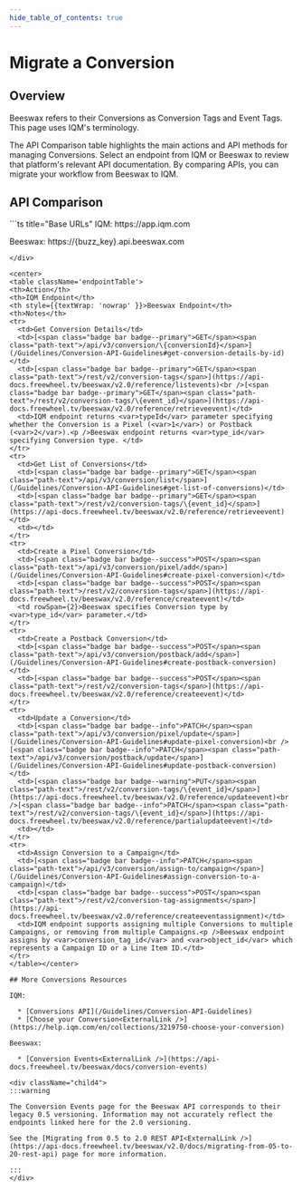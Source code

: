 ```yaml
---
hide_table_of_contents: true
---
```



# Migrate a Conversion

## Overview

Beeswax refers to their Conversions as Conversion Tags and Event Tags. This page uses IQM's terminology. 

The API Comparison table highlights the main actions and API methods for managing Conversions. Select an endpoint from IQM or Beeswax to review that platform's relevant API documentation. By comparing APIs, you can migrate your workflow from Beeswax to IQM.

## API Comparison

<div class="smallTable">
```ts title="Base URLs"
  IQM: https://app.iqm.com
  
  Beeswax: https://{buzz_key}.api.beeswax.com
```
</div>

<center>
<table className='endpointTable'>
<th>Action</th>
<th>IQM Endpoint</th>
<th style={{textWrap: 'nowrap' }}>Beeswax Endpoint</th>
<th>Notes</th>
<tr>
  <td>Get Conversion Details</td>
  <td>[<span class="badge bar badge--primary">GET</span><span class="path-text">/api/v3/conversion/\{conversionId}</span>](/Guidelines/Conversion-API-Guidelines#get-conversion-details-by-id)</td>
  <td>[<span class="badge bar badge--primary">GET</span><span class="path-text">/rest/v2/conversion-tags</span>](https://api-docs.freewheel.tv/beeswax/v2.0/reference/listevents)<br />[<span class="badge bar badge--primary">GET</span><span class="path-text">/rest/v2/conversion-tags/\{event_id}</span>](https://api-docs.freewheel.tv/beeswax/v2.0/reference/retrieveevent)</td>
  <td>IQM endpoint returns <var>typeId</var> parameter specifying whether the Conversion is a Pixel (<var>1</var>) or Postback (<var>2</var>).<p />Beeswax endpoint returns <var>type_id</var> specifying Conversion type. </td>
</tr>
<tr>
  <td>Get List of Conversions</td>
  <td>[<span class="badge bar badge--primary">GET</span><span class="path-text">/api/v3/conversion/list</span>](/Guidelines/Conversion-API-Guidelines#get-list-of-conversions)</td>
  <td>[<span class="badge bar badge--primary">GET</span><span class="path-text">/rest/v2/conversion-tags/\{event_id}</span>](https://api-docs.freewheel.tv/beeswax/v2.0/reference/retrieveevent)</td>
  <td></td>
</tr>
<tr>
  <td>Create a Pixel Conversion</td>
  <td>[<span class="badge bar badge--success">POST</span><span class="path-text">/api/v3/conversion/pixel/add</span>](/Guidelines/Conversion-API-Guidelines#create-pixel-conversion)</td>
  <td>[<span class="badge bar badge--success">POST</span><span class="path-text">/rest/v2/conversion-tags</span>](https://api-docs.freewheel.tv/beeswax/v2.0/reference/createevent)</td>
  <td rowSpan={2}>Beeswax specifies Conversion type by <var>type_id</var> parameter.</td>
</tr>
<tr>
  <td>Create a Postback Conversion</td>
  <td>[<span class="badge bar badge--success">POST</span><span class="path-text">/api/v3/conversion/postback/add</span>](/Guidelines/Conversion-API-Guidelines#create-postback-conversion)</td>
  <td>[<span class="badge bar badge--success">POST</span><span class="path-text">/rest/v2/conversion-tags</span>](https://api-docs.freewheel.tv/beeswax/v2.0/reference/createevent)</td>
</tr>
<tr>
  <td>Update a Conversion</td>
  <td>[<span class="badge bar badge--info">PATCH</span><span class="path-text">/api/v3/conversion/pixel/update</span>](/Guidelines/Conversion-API-Guidelines#update-pixel-conversion)<br />[<span class="badge bar badge--info">PATCH</span><span class="path-text">/api/v3/conversion/postback/update</span>](/Guidelines/Conversion-API-Guidelines#update-postback-conversion)</td>
  <td>[<span class="badge bar badge--warning">PUT</span><span class="path-text">/rest/v2/conversion-tags/\{event_id}</span>](https://api-docs.freewheel.tv/beeswax/v2.0/reference/updateevent)<br />[<span class="badge bar badge--info">PATCH</span><span class="path-text">/rest/v2/conversion-tags/\{event_id}</span>](https://api-docs.freewheel.tv/beeswax/v2.0/reference/partialupdateevent)</td>
  <td></td>
</tr>
<tr>
  <td>Assign Conversion to a Campaign</td>
  <td>[<span class="badge bar badge--info">PATCH</span><span class="path-text">/api/v3/conversion/assign-to/campaign</span>](/Guidelines/Conversion-API-Guidelines#assign-conversion-to-a-campaign)</td>
  <td>[<span class="badge bar badge--success">POST</span><span class="path-text">/rest/v2/conversion-tag-assignments</span>](https://api-docs.freewheel.tv/beeswax/v2.0/reference/createeventassignment)</td>
  <td>IQM endpoint supports assigning multiple Conversions to multiple Campaigns, or removing from multiple Campaigns.<p />Beeswax endpoint assigns by <var>conversion_tag_id</var> and <var>object_id</var> which represents a Campaign ID or a Line Item ID.</td>
</tr>
</table></center>

## More Conversions Resources

IQM:

  * [Conversions API](/Guidelines/Conversion-API-Guidelines)
  * [Choose your Conversion<ExternalLink />](https://help.iqm.com/en/collections/3219750-choose-your-conversion)

Beeswax: 

  * [Conversion Events<ExternalLink />](https://api-docs.freewheel.tv/beeswax/docs/conversion-events)

<div className="child4">
:::warning

The Conversion Events page for the Beeswax API corresponds to their legacy 0.5 versioning. Information may not accurately reflect the endpoints linked here for the 2.0 versioning. 

See the [Migrating from 0.5 to 2.0 REST API<ExternalLink />](https://api-docs.freewheel.tv/beeswax/v2.0/docs/migrating-from-05-to-20-rest-api) page for more information. 

:::
</div>